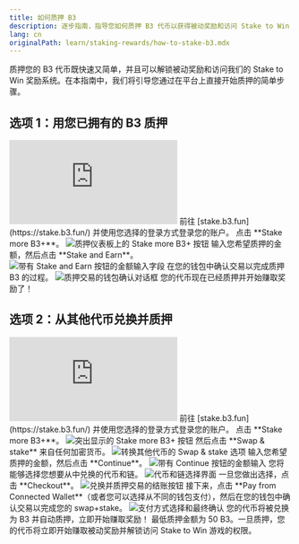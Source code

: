 ```yaml
---
title: 如何质押 B3
description: 逐步指南，指导您如何质押 B3 代币以获得被动奖励和访问 Stake to Win 游戏
lang: cn
originalPath: learn/staking-rewards/how-to-stake-b3.mdx
---
```

质押您的 B3 代币既快速又简单，并且可以解锁被动奖励和访问我们的 Stake to Win 奖励系统。在本指南中，我们将引导您通过在平台上直接开始质押的简单步骤。

## 选项 1：用您已拥有的 B3 质押

<iframe
  className="w-full aspect-video rounded-xl"
  src="https://www.youtube.com/embed/Zu5TnpUBL6k"
  title="如何质押您已拥有的 B3 代币"
  frameBorder="0"
  allow="accelerometer; autoplay; clipboard-write; encrypted-media; gyroscope; picture-in-picture"
  allowFullScreen
></iframe>

<Steps>
<Step title="导航至质押平台">
  前往 [stake.b3.fun](https://stake.b3.fun/) 并使用您选择的登录方式登录您的账户。
</Step>

<Step title="开始质押过程">
  点击 **Stake more B3+**。
  
  <Frame>
    <img src="https://s3.amazonaws.com/helpscout.net/docs/assets/685306b72e0550277aa9250e/images/687f97cb6a4f6401251730bb/file-7lDhTXr2GU.png" alt="质押仪表板上的 Stake more B3+ 按钮" />
  </Frame>
</Step>

<Step title="输入质押金额">
  输入您希望质押的金额，然后点击 **Stake and Earn**。
  
  <Frame>
    <img src="https://s3.amazonaws.com/helpscout.net/docs/assets/685306b72e0550277aa9250e/images/687f97ea8518d2516d1a45e1/file-rzsRDBNoay.png" alt="带有 Stake and Earn 按钮的金额输入字段" />
  </Frame>
</Step>

<Step title="确认交易">
  在您的钱包中确认交易以完成质押 B3 的过程。
  
  <Frame>
    <img src="https://s3.amazonaws.com/helpscout.net/docs/assets/685306b72e0550277aa9250e/images/687f9a50185c133b2c0a48aa/file-G6t76GCh1z.png" alt="质押交易的钱包确认对话框" />
  </Frame>
  
  <Check>
    您的代币现在已经质押并开始赚取奖励了！
  </Check>
</Step>
</Steps>

## 选项 2：从其他代币兑换并质押

<iframe
  className="w-full aspect-video rounded-xl"
  src="https://www.youtube.com/embed/4tiZimJIv_M"
  title="如何从其他代币兑换并质押"
  frameBorder="0"
  allow="accelerometer; autoplay; clipboard-write; encrypted-media; gyroscope; picture-in-picture"
  allowFullScreen
></iframe>

<Steps>
<Step title="导航至质押平台">
  前往 [stake.b3.fun](https://stake.b3.fun/) 并使用您选择的登录方式登录您的账户。
</Step>

<Step title="开始质押过程">
  点击 **Stake more B3+**。
  
  <Frame>
    <img src="https://s3.amazonaws.com/helpscout.net/docs/assets/685306b72e0550277aa9250e/images/687f97cb6a4f6401251730bb/file-7lDhTXr2GU.png" alt="突出显示的 Stake more B3+ 按钮" />
  </Frame>
</Step>

<Step title="选择兑换选项">
  然后点击 **Swap & stake** 来自任何加密货币。
  
  <Frame>
    <img src="https://s3.amazonaws.com/helpscout.net/docs/assets/685306b72e0550277aa9250e/images/687f9fccb28ecf16639c863b/file-QKSATdeFEt.png" alt="转换其他代币的 Swap & stake 选项" />
  </Frame>
</Step>

<Step title="设置金额">
  输入您希望质押的金额，然后点击 **Continue**。
  
  <Frame>
    <img src="https://s3.amazonaws.com/helpscout.net/docs/assets/685306b72e0550277aa9250e/images/687fa28f185c133b2c0a4901/file-w4b8RL8Tg4.png" alt="带有 Continue 按钮的金额输入" />
  </Frame>
</Step>

<Step title="选择源代币">
  您将能够选择您想要从中兑换的代币和链。
  
  <Frame>
    <img src="https://s3.amazonaws.com/helpscout.net/docs/assets/685306b72e0550277aa9250e/images/687fa22b965d8266feba1fa0/file-S02D7Kb8YN.png" alt="代币和链选择界面" />
  </Frame>
</Step>

<Step title="审查并结账">
  一旦您做出选择，点击 **Checkout**。
  
  <Frame>
    <img src="https://s3.amazonaws.com/helpscout.net/docs/assets/685306b72e0550277aa9250e/images/687fa334b28ecf16639c8651/file-MS2DQQAAiS.png" alt="兑换并质押交易的结账按钮" />
  </Frame>
</Step>

<Step title="完成支付">
  接下来，点击 **Pay from Connected Wallet**（或者您可以选择从不同的钱包支付），然后在您的钱包中确认交易以完成您的 swap+stake。
  
  <Frame>
    <img src="https://s3.amazonaws.com/helpscout.net/docs/assets/685306b72e0550277aa9250e/images/687fa3656a4f640125173121/file-cyWnP0BTYw.png" alt="支付方式选择和最终确认" />
  </Frame>
  
  <Check>
    您的代币将被兑换为 B3 并自动质押，立即开始赚取奖励！
  </Check>
</Step>
</Steps>

<Note>
最低质押金额为 50 B3。一旦质押，您的代币将立即开始赚取被动奖励并解锁访问 Stake to Win 游戏的权限。
</Note>
